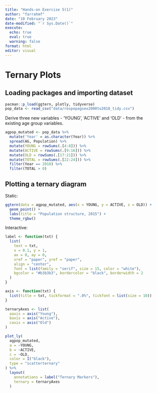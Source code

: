 ```yaml
---
title: "Hands-on Exercise 5(1)"
author: "farrahmf"
date: "10 February 2023"
date-modified: "`r Sys.Date()`"
execute: 
  echo: true
  eval: true
  warning: false
format: html
editor: visual
---
```


# Ternary Plots

## Loading packages and importing dataset

```r
pacman::p_load(ggtern, plotly, tidyverse)
pop_data <- read_csv("data/respopagsex2000to2018_tidy.csv")
```

Derive three new variables - 'YOUNG', 'ACTIVE' and 'OLD' - from the existing age group variables.

```r
agpop_mutated <- pop_data %>%
  mutate('Year' = as.character(Year)) %>%
  spread(AG, Population) %>%
  mutate(YOUNG = rowSums(.[4:8])) %>%
  mutate(ACTIVE = rowSums(.[9:16])) %>%
  mutate(OLD = rowSums(.[17:21])) %>%
  mutate(TOTAL = rowSums(.[22:24])) %>%
  filter(Year == 2018) %>%
  filter(TOTAL > 0)
```

## Plotting a ternary diagram

Static:

```r
ggtern(data = agpop_mutated, aes(x = YOUNG, y = ACTIVE, z = OLD)) +
  geom_point() +
  labs(title = "Population structure, 2015") +
  theme_rgbw()
```

Interactive:

```r
label <- function(txt) {
  list(
    text = txt,
    x = 0.1, y = 1,
    ax = 0, ay = 0,
    xref = "paper", yref = "paper",
    align = "center",
    font = list(family = "serif", size = 15, color = "white"),
    bgcolor = "#b3b3b3", bordercolor = "black", borderwidth = 2
  )
}

axis <- function(txt) {
  list(title = txt, tickformat = ".0%", tickfont = list(size = 10))
}

ternaryAxes <- list(
  aaxis = axis("Young"),
  baxis = axis("Active"),
  caxis = axis("Old")
)

plot_ly(
  agpop_mutated,
  a = ~YOUNG,
  b = ~ACTIVE,
  c = ~OLD,
  color = I("black"),
  type = "scatterternary"
) %>%
  layout(
    annotations = label("Ternary Markers"),
    ternary = ternaryAxes
  )
```

